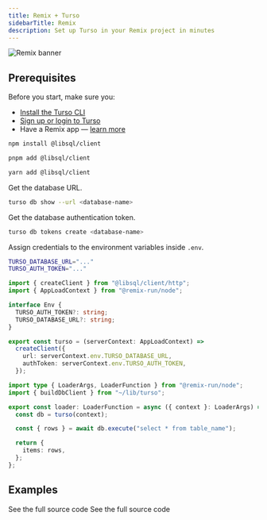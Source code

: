 ```yaml
---
title: Remix + Turso
sidebarTitle: Remix
description: Set up Turso in your Remix project in minutes
---
```


![Remix banner](/images/guides/remix-banner.png)

## Prerequisites

Before you start, make sure you:

- [Install the Turso CLI](/cli/installation)
- [Sign up or login to Turso](/cli/authentication#signup)
- Have a Remix app &mdash; [learn more](https://remix.run/docs/en/main/start/quickstart#quick-start)

<Steps>

<Step title="Install the libSQL SDK">

<CodeGroup>

```bash npm
npm install @libsql/client
```

```bash pnpm
pnpm add @libsql/client
```

```bash yarn
yarn add @libsql/client
```

</CodeGroup>

</Step>

<Step title="Configure database credentials">

Get the database URL.

```bash
turso db show --url <database-name>
```

Get the database authentication token.

```bash
turso db tokens create <database-name>
```

Assign credentials to the environment variables inside `.env`.

```bash
TURSO_DATABASE_URL="..."
TURSO_AUTH_TOKEN="..."
```

</Step>

<Step title="Configure LibSQL Client.">

```ts app/lib/turso.ts
import { createClient } from "@libsql/client/http";
import { AppLoadContext } from "@remix-run/node";

interface Env {
  TURSO_AUTH_TOKEN?: string;
  TURSO_DATABASE_URL?: string;
}

export const turso = (serverContext: AppLoadContext) =>
  createClient({
    url: serverContext.env.TURSO_DATABASE_URL,
    authToken: serverContext.env.TURSO_AUTH_TOKEN,
  });
```

</Step>

<Step title="Execute SQL">

```ts app/routes/_index.ts
import type { LoaderArgs, LoaderFunction } from "@remix-run/node";
import { buildDbClient } from "~/lib/turso";

export const loader: LoaderFunction = async ({ context }: LoaderArgs) => {
  const db = turso(context);

  const { rows } = await db.execute("select * from table_name");

  return {
    items: rows,
  };
};
```

</Step>

</Steps>

## Examples

<CardGroup cols={2}>
  <Card
    title="E-commerce Store"
    icon="github"
    href="https://github.com/tursodatabase/examples/tree/master/app-the-mug-store"
  >
    See the full source code
  </Card>
  <Card
    title="CRM App"
    icon="github"
    href="https://github.com/tursodatabase/examples/tree/master/app-turso-crm"
  >
    See the full source code
  </Card>
</CardGroup>
